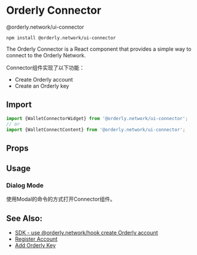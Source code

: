 
<Meta title="Package/Connector" of={ConnectorStories}/>

# Orderly Connector

<Subtitle>@orderly.network/ui-connector</Subtitle>

```shell
npm install @orderly.network/ui-connector
```

The Orderly Connector is a React component that provides a simple way to connect to the Orderly Network.

Connector组件实现了以下功能：

- Create Orderly account
- Create an Orderly key


<Primary/>

## Import

```jsx
import {WalletConnectorWidget} from '@orderly.network/ui-connector';
// or
import {WalletConnectContent} from '@orderly.network/ui-connector';
```

## Props

<ArgTypes of={ConnectorStories}/>

## Usage


### Dialog Mode

使用Modal的命令的方式打开Connector组件。




## See Also:
- [SDK - use @orderly.network/hook create Orderly account](https://orderly.network/docs/sdks/hooks/account/account)
- [Register Account](https://orderly.network/docs/build-on-evm/evm-api/restful-api/public/register-account)
- [Add Orderly Key](https://orderly.network/docs/build-on-evm/evm-api/restful-api/public/add-orderly-key)
